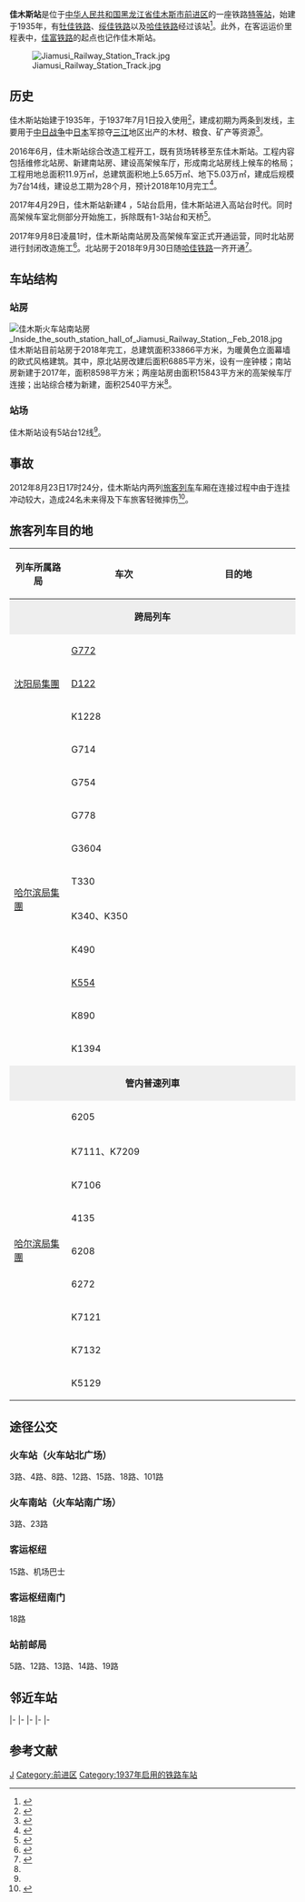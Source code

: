 {{Infobox China railway station 
|车站名称 = 佳木斯站
|图片 =Jiamusi Railway Station.jpg
|图片介紹 =佳木斯站南站房(2019年8月)
|车站名称拼音 = Jiamusi
|Engname = Jiamusi Railway Station
|车站代码 = 60452<ref>{{cite book|title=中华人民共和国铁路车站代码（GB/T 10302-2010）|publisher=中国标准出版社|year=2010|isbn=155066140495|ignore-isbn-error=true|pages=17}}</ref>
|电报码 = JMB
|拼音码 = JMS
|归属 = [[哈尔滨局集团|哈尔滨局集团]]
|车站位置 = [[黑龍江省|黑龍江省]][[佳木斯市|佳木斯市]][[前进区|前进区]]
|坐标 = {{coord|46|48|6.31|N|130|22|32.68|E|display=inline,title}}
|线路 = [[牡佳铁路|牡佳铁路]]、[[绥佳铁路|绥佳铁路]]、[[哈佳铁路|哈佳铁路]]
|车站等级 = [[特等站_(中国大陆)|特等站]]
|月台数目 = 7
|股道数目 = 12
}}
'''佳木斯站'''是位于[[中华人民共和国|中华人民共和国]][[黑龙江省|黑龙江省]][[佳木斯市|佳木斯市]][[前进区|前进区]]的一座铁路[[特等站_(中国大陆)|特等站]]，始建于1935年，有[[牡佳铁路|牡佳铁路]]、[[绥佳铁路|绥佳铁路]]以及[[哈佳铁路|哈佳铁路]]经过该站<ref>{{cite web|url=http://search.huochepiao.com/huochezhan/jieshao/1523.htm|title=佳木斯火车站|publisher=火车票网|access-date=2015-03-29|archive-date=2020-02-25|archive-url=https://web.archive.org/web/20200225191624/http://search.huochepiao.com/huochezhan/jieshao/1523.htm|dead-url=no}}</ref>。此外，在客运运价里程表中，[[佳富铁路|佳富铁路]]的起点也记作佳木斯站。

[[File:Jiamusi_Railway_Station_Track.jpg|thumb]]

==历史==
佳木斯站始建于1935年，于1937年7月1日投入使用<ref>{{cite web|url=http://cjda.jms.gov.cn/bycg0102.html|title=百年大事记|publisher=佳木斯城建档案馆|deadurl=yes|archiveurl=https://web.archive.org/web/20150402095518/http://cjda.jms.gov.cn/bycg0102.html|archivedate=2015-04-02|accessdate=2015-03-29}}</ref>，建成初期为两条到发线，主要用于[[中国抗日战争|中日战争]]中[[日本|日本]]军掠夺[[三江平原|三江]]地区出产的木材、粮食、矿产等资源<ref>{{cite web|url=http://jiamusi.dbw.cn/system/2010/05/12/052501869.shtml|title=历史沿革|publisher=佳木斯日报新闻网|access-date=2015-03-29|archive-url=https://web.archive.org/web/20160304185255/http://jiamusi.dbw.cn/system/2010/05/12/052501869.shtml|archive-date=2016-03-04|dead-url=yes}}</ref>。

2016年6月，佳木斯站综合改造工程开工，既有货场转移至东佳木斯站。工程内容包括维修北站房、新建南站房、建设高架候车厅，形成南北站房线上候车的格局；工程用地总面积11.9万㎡，总建筑面积地上5.65万㎡、地下5.03万㎡，建成后规模为7台14线，建设总工期为28个月，预计2018年10月完工<ref>{{Cite web|url=http://www.jms.gov.cn/html/index/list/lb86352944.html|title=佳木斯站综合改造项目正式启动|accessdate=2018-04-30|work=www.jms.gov.cn|archive-url=https://web.archive.org/web/20180430115935/http://www.jms.gov.cn/html/index/list/lb86352944.html|archive-date=2018-04-30|dead-url=yes}}</ref>。

2017年4月29日，佳木斯站新建4 ，5站台启用，佳木斯站进入高站台时代。同时高架候车室北侧部分开始施工，拆除既有1-3站台和天桥<ref>{{Cite web|url=http://hlj.people.com.cn/n2/2017/0429/c220024-30112198.html|title=佳木斯火车站南站台正式通车|accessdate=2018-04-30|last=L_2944|work=黑龙江频道--人民网|archive-url=https://web.archive.org/web/20180430115434/http://hlj.people.com.cn/n2/2017/0429/c220024-30112198.html|archive-date=2018-04-30|dead-url=yes}}</ref>。

2017年9月8日凌晨1时，佳木斯站南站房及高架候车室正式开通运营，同时北站房进行封闭改造施工<ref>{{Cite web|url=http://www.sohu.com/a/191666407_764071|title=佳木斯站南站房正式投入使用|accessdate=2018-04-30|date=2017-09-13|work=搜狐网|archive-url=https://web.archive.org/web/20180430181238/http://www.sohu.com/a/191666407_764071|archive-date=2018-04-30|dead-url=yes}}</ref>。北站房于2018年9月30日随[[哈佳铁路|哈佳铁路]]一齐开通<ref name="north">{{cite news|title=佳木斯火车站站房开通运营|url=http://www.cr23g2.com/art/2018/9/30/art_12908_2729695.html|publisher=中铁二十三局集团第二工程有限公司|date=2018-09-30|accessdate=2018-10-23|archive-date=2019-05-12|archive-url=https://web.archive.org/web/20190512143930/http://www.cr23g2.com/art/2018/9/30/art_12908_2729695.html|dead-url=no}}</ref>。

==车站结构==
===站房===
[[File:佳木斯火车站南站房_Inside_the_south_station_hall_of_Jiamusi_Railway_Station,_Feb_2018.jpg|thumb]]
佳木斯站目前站房于2018年完工，总建筑面积33866平方米，为暖黄色立面幕墙的欧式风格建筑。其中，原北站房改建后面积6885平方米，设有一座钟楼；南站房新建于2017年，面积8598平方米；两座站房由面积15843平方米的高架候车厅连接；出站综合楼为新建，面积2540平方米<ref name="north"/>。

===站场===
佳木斯站设有5站台12线<ref name="north"/>。
==事故==
2012年8月23日17时24分，佳木斯站内两列[[旅客列车|旅客列车]]车厢在连接过程中由于连挂冲动较大，造成24名未来得及下车旅客轻微摔伤<ref>{{cite news|url=http://news.qq.com/a/20120824/000010.htm?pgv_ref=aio|title=黑龙江佳木斯火车站两段车厢追尾致24人摔伤|publisher=腾讯新闻|accessdate=2015-03-29|archive-date=2019-05-15|archive-url=https://web.archive.org/web/20190515115053/https://news.qq.com/a/20120824/000010.htm?pgv_ref=aio|dead-url=no}}</ref>。

==旅客列车目的地==
{| class="wikitable sortable" style="font-size: 90%"
!width=20% |列车所属路局
!车次
!目的地
|-
|style="background:#eee;" colspan="3"|<center>'''跨局列车'''</center>
|-
|rowspan=3|[[沈阳局集團|沈阳局集團]]
|[[G772次列车|G772]]
|{{站|大连北}}
|-
|[[D122次列车|D122]]
|{{站|长春}}
|-
|K1228
|{{站|瀋陽}}
|-
|rowspan=10|[[哈尔滨局集團|哈尔滨局集團]]
|G714
|{{站|大連北}}
|-
|G754
|{{站|瀋陽北}}
|-
|G778
|{{站|丹東}}
|-
|G3604
|{{站|北京朝陽}}
|-
|T330
|{{站|大連}}
|-
|K340、K350
|{{站|北京}}
|-
|K490
|{{站|山海關}}
|-
|[[K554/551、K552/553次列车|K554]]
|{{站|溫州}}
|-
|K890
|{{站|盤錦}}
|-
|K1394
|{{站|煙台}}
|-
|style="background:#eee;" colspan="3"|<center>'''管内普速列車'''</center>
|-
|rowspan=9|[[哈尔滨局集團|哈尔滨局集團]]
|6205
|{{站|抚远}}
|-
|K7111、K7209
|{{站|鶴崗}}
|-
|K7106
|{{站|嫩江}}
|-
|4135
|{{站|前進鎮}}
|-
|6208
|{{站|哈爾濱東}}
|-
|6272
|{{站|烏伊嶺}}
|-
|K7121
|{{站|同江}}
|-
|K7132
|{{站|哈爾濱}}
|-
|K5129
|{{站|雙鴨山}}
|}

==途径公交==
===火车站（火车站北广场）===
3路、4路、8路、12路、15路、18路、101路
===火车南站（火车站南广场）===
3路、23路
===客运枢纽===
15路、机场巴士
===客运枢纽南门===
18路
===站前邮局===
5路、12路、13路、14路、19路

==邻近车站==
{{start rail box|[[中国铁路|中国铁路]]}}
{{s-inop|[[东佳木斯站|东佳木斯站]]|{{站|牡丹江}}方向}}
{{s-line|[[牡佳铁路|牡佳铁路]]<br />← 6km 佳木斯站 {{0}}{{0}}{{0}} {{0}}{{0}}}}
{{s-inop|终点站}}
|-
{{s-inop|[[西佳木斯站|西佳木斯站]]|{{站|绥化}}方向}}
{{s-line|[[绥佳铁路|绥佳铁路]]<br />← 4km 佳木斯站 {{0}}{{0}}{{0}} {{0}}{{0}}}}
{{s-inop|终点站}}
|-
{{s-inop|起点站}}
{{s-line|[[佳富铁路|佳富铁路]]<br />{{0}}{{0}} {{0}}{{0}}{{0}} 佳木斯站 6km →}}
{{s-inop|[[东佳木斯站|东佳木斯站]]|{{站|双鸭山}}方向}}
|-
{{s-inop|[[佳木斯西站|佳木斯西站]]|{{站|哈尔滨}}方向}}
{{s-line|[[哈佳铁路|哈佳铁路]]<br />← 14km 佳木斯站 {{0}}{{0}}{{0}}{{0}} {{0}}{{0}}}}
{{s-inop|终点站}}
|-
{{s-inop|[[双鸭山西站|双鸭山西站]]|{{站|牡丹江}}方向}}
{{s-line|[[牡佳客运专线|牡佳客运专线]]<br />← 37km 佳木斯站 {{0}}{{0}}{{0}}{{0}} {{0}}{{0}}}}
{{s-inop|终点站}}
|-
{{s-inop|[[西佳木斯站|西佳木斯站]]|{{站|鹤岗}}方向}}
{{s-line|[[佳鹤铁路|佳鹤铁路]]（建设中）<br />← 4km 佳木斯站 {{0}}{{0}}{{0}} {{0}}{{0}}}}
{{s-inop|起点站}}
{{end box}}

==参考文献==
{{reflist}}

{{图佳铁路}}
{{绥佳铁路}}
{{哈佳铁路}}
{{佳富铁路}}
{{佳鹤铁路}}
{{牡佳客运专线}}
{{中国铁路特等客运站|哈}}

[[Category:佳木斯市铁路车站|J]]
[[Category:前进区|Category:前进区]]
[[Category:1937年启用的铁路车站|Category:1937年启用的铁路车站]]